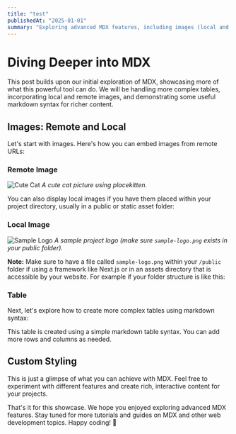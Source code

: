 ```yaml
---
title: "test"
publishedAt: "2025-01-01"
summary: "Exploring advanced MDX features, including images (local and remote), complex tables, enhanced formatting, and even a touch of custom styling."
---
```


# Diving Deeper into MDX

This post builds upon our initial exploration of MDX, showcasing more of what this powerful tool can do. We will be handling more complex tables, incorporating local and remote images, and demonstrating some useful markdown syntax for richer content.

## Images: Remote and Local

Let's start with images. Here's how you can embed images from remote URLs:

### Remote Image

![Cute Cat](https://picsum.photos/600/300)
_A cute cat picture using placekitten._

You can also display local images if you have them placed within your project directory, usually in a public or static asset folder:

### Local Image

![Sample Logo](../og-profile-image.png)
_A sample project logo (make sure `sample-logo.png` exists in your public folder)._

**Note:** Make sure to have a file called `sample-logo.png` within your `/public` folder if using a framework like Next.js or in an assets directory that is accessible by your website. For example if your folder structure is like this:

### Table

Next, let's explore how to create more complex tables using markdown syntax:

This table is created using a simple markdown table syntax. You can add more rows and columns as needed.

## Custom Styling

This is just a glimpse of what you can achieve with MDX. Feel free to experiment with different features and create rich, interactive content for your projects.

That's it for this showcase. We hope you enjoyed exploring advanced MDX features. Stay tuned for more tutorials and guides on MDX and other web development topics. Happy coding! 🚀
